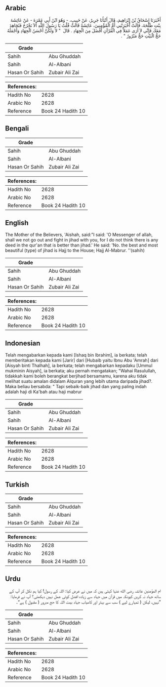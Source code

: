 ## Arabic


<div dir="rtl" lang="ar" style={{fontSize:'larger',backgroundColor:'#f8f9fa',padding:20}}>
أَخْبَرَنَا إِسْحَاقُ بْنُ إِبْرَاهِيمَ، قَالَ أَنْبَأَنَا جَرِيرٌ، عَنْ حَبِيبٍ، - وَهُوَ ابْنُ أَبِي عَمْرَةَ - عَنْ عَائِشَةَ بِنْتِ طَلْحَةَ، قَالَتْ أَخْبَرَتْنِي أُمُّ الْمُؤْمِنِينَ، عَائِشَةُ قَالَتْ قُلْتُ يَا رَسُولَ اللَّهِ أَلاَ نَخْرُجُ فَنُجَاهِدَ مَعَكَ فَإِنِّي لاَ أَرَى عَمَلاً فِي الْقُرْآنِ أَفْضَلَ مِنَ الْجِهَادِ ‏.‏ قَالَ ‏ "‏ لاَ وَلَكُنَّ أَحْسَنُ الْجِهَادِ وَأَجْمَلُهُ حَجُّ الْبَيْتِ حَجٌّ مَبْرُورٌ ‏"‏ ‏.‏
</div>
<div style={{backgroundColor:'#f8f9fa',padding:20, marginBottom: 10}}><table> <thead> <tr> <th>Grade</th> <th></th> </tr> </thead> <tbody> <tr><td>Sahih</td><td>Abu Ghuddah</td></tr><tr><td>Sahih</td><td>Al-Albani</td></tr><tr><td>Hasan Or Sahih</td><td>Zubair Ali Zai</td></tr></tbody></table><table> <thead> <tr> <th>References:</th> <th></th> </tr> </thead> <tbody><tr><td>Hadith No</td><td>2628</td></tr><tr><td>Arabic No</td><td>2628</td></tr><tr><td>Reference</td><td>Book 24 Hadith 10</td></tr></tbody></table></div>

## Bengali


<div dir="ltr" lang="bn" style={{fontSize:'larger',backgroundColor:'#f8f9fa',padding:20}}>

</div>
<div style={{backgroundColor:'#f8f9fa',padding:20, marginBottom: 10}}><table> <thead> <tr> <th>Grade</th> <th></th> </tr> </thead> <tbody> <tr><td>Sahih</td><td>Abu Ghuddah</td></tr><tr><td>Sahih</td><td>Al-Albani</td></tr><tr><td>Hasan Or Sahih</td><td>Zubair Ali Zai</td></tr></tbody></table><table> <thead> <tr> <th>References:</th> <th></th> </tr> </thead> <tbody><tr><td>Hadith No</td><td>2628</td></tr><tr><td>Arabic No</td><td>2628</td></tr><tr><td>Reference</td><td>Book 24 Hadith 10</td></tr></tbody></table></div>

## English


<div dir="ltr" lang="en" style={{fontSize:'larger',backgroundColor:'#f8f9fa',padding:20}}>
The Mother of the Believers, 'Aishah, said:"I said: 'O Messenger of allah, shall we not go out and fight in jihad with you, for I do not think there is any deed in the qur'an that is better than jihad.' He said: 'No. the best and most beautiful (type) of jihad is Hajj to the House; Hajj Al-Mabrur. ''(sahih)
</div>
<div style={{backgroundColor:'#f8f9fa',padding:20, marginBottom: 10}}><table> <thead> <tr> <th>Grade</th> <th></th> </tr> </thead> <tbody> <tr><td>Sahih</td><td>Abu Ghuddah</td></tr><tr><td>Sahih</td><td>Al-Albani</td></tr><tr><td>Hasan Or Sahih</td><td>Zubair Ali Zai</td></tr></tbody></table><table> <thead> <tr> <th>References:</th> <th></th> </tr> </thead> <tbody><tr><td>Hadith No</td><td>2628</td></tr><tr><td>Arabic No</td><td>2628</td></tr><tr><td>Reference</td><td>Book 24 Hadith 10</td></tr></tbody></table></div>

## Indonesian


<div dir="ltr" lang="id" style={{fontSize:'larger',backgroundColor:'#f8f9fa',padding:20}}>
Telah mengabarkan kepada kami [Ishaq bin Ibrahim], ia berkata; telah memberitakan kepada kami [Jarir] dari [Hubaib yaitu Ibnu Abu 'Amrah] dari [Aisyah binti Thalhah], ia berkata; telah mengabarkan kepadaku [Ummul mukminin Aisyah], ia berkata; aku pernah mengatakan; "Wahai Rasulullah, tidakkah kami boleh berangkat berjihad bersamamu, karena aku tidak melihat suatu amalan didalam Alquran yang lebih utama daripada jihad?. Maka beliau bersabda: " Tapi sebaik-baik jihad dan yang paling indah adalah haji di Ka'bah atau haji mabrur
</div>
<div style={{backgroundColor:'#f8f9fa',padding:20, marginBottom: 10}}><table> <thead> <tr> <th>Grade</th> <th></th> </tr> </thead> <tbody> <tr><td>Sahih</td><td>Abu Ghuddah</td></tr><tr><td>Sahih</td><td>Al-Albani</td></tr><tr><td>Hasan Or Sahih</td><td>Zubair Ali Zai</td></tr></tbody></table><table> <thead> <tr> <th>References:</th> <th></th> </tr> </thead> <tbody><tr><td>Hadith No</td><td>2628</td></tr><tr><td>Arabic No</td><td>2628</td></tr><tr><td>Reference</td><td>Book 24 Hadith 10</td></tr></tbody></table></div>

## Turkish


<div dir="ltr" lang="tr" style={{fontSize:'larger',backgroundColor:'#f8f9fa',padding:20}}>

</div>
<div style={{backgroundColor:'#f8f9fa',padding:20, marginBottom: 10}}><table> <thead> <tr> <th>Grade</th> <th></th> </tr> </thead> <tbody> <tr><td>Sahih</td><td>Abu Ghuddah</td></tr><tr><td>Sahih</td><td>Al-Albani</td></tr><tr><td>Hasan Or Sahih</td><td>Zubair Ali Zai</td></tr></tbody></table><table> <thead> <tr> <th>References:</th> <th></th> </tr> </thead> <tbody><tr><td>Hadith No</td><td>2628</td></tr><tr><td>Arabic No</td><td>2628</td></tr><tr><td>Reference</td><td>Book 24 Hadith 10</td></tr></tbody></table></div>

## Urdu


<div dir="rtl" lang="ur" style={{fontSize:'larger',backgroundColor:'#f8f9fa',padding:20}}>
ام المؤمنین عائشہ رضی الله عنہا کہتی ہیں کہ میں نے عرض کیا: اللہ کے رسول! کیا ہم نکل کر آپ کے ساتھ جہاد نہ کریں کیونکہ میں قرآن میں جہاد سے زیادہ افضل کوئی عمل نہیں دیکھتی؟ آپ نے فرمایا: ”نہیں، لیکن ( تمہارے لیے ) سب سے بہتر اور کامیاب جہاد بیت اللہ کا حج مبرور ( مقبول ) ہے“۔
</div>
<div style={{backgroundColor:'#f8f9fa',padding:20, marginBottom: 10}}><table> <thead> <tr> <th>Grade</th> <th></th> </tr> </thead> <tbody> <tr><td>Sahih</td><td>Abu Ghuddah</td></tr><tr><td>Sahih</td><td>Al-Albani</td></tr><tr><td>Hasan Or Sahih</td><td>Zubair Ali Zai</td></tr></tbody></table><table> <thead> <tr> <th>References:</th> <th></th> </tr> </thead> <tbody><tr><td>Hadith No</td><td>2628</td></tr><tr><td>Arabic No</td><td>2628</td></tr><tr><td>Reference</td><td>Book 24 Hadith 10</td></tr></tbody></table></div>